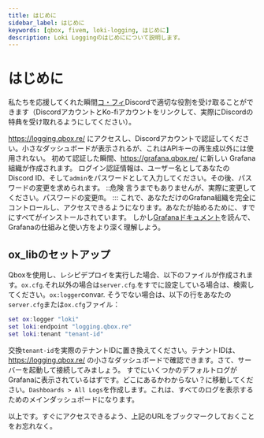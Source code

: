 ```yaml
---
title: はじめに
sidebar_label: はじめに
keywords: [qbox, fivem, loki-logging, はじめに]
description: Loki Loggingのはじめにについて説明します。
---
```


# はじめに

私たちを応援してくれた瞬間[コ・フィ](https://ko-fi.com/qbox)Discordで適切な役割を受け取ることができます（DiscordアカウントとKo-fiアカウントをリンクして、実際にDiscordの特典を受け取れるようにしてください）。

https://logging.qbox.re/ にアクセスし、Discordアカウントで認証してください。小さなダッシュボードが表示されるが、これはAPIキーの再生成以外には使用されない。
初めて認証した瞬間、https://grafana.qbox.re/ に新しい Grafana 組織が作成されます。
ログイン認証情報は、ユーザー名としてあなたの Discord ID、そして`admin`をパスワードとして入力してください。その後、パスワードの変更を求められます。
::危険
言うまでもありませんが、実際に変更してください。パスワードの変更ᙏ。
:::
これで、あなただけのGrafana組織を完全にコントロールし、アクセスできるようになります。あなたが始めるために、すでにすべてがインストールされています。
しかし[Grafanaドキュメント](https://grafana.com/docs/grafana/latest/)を読んで、Grafanaの仕組みと使い方をより深く理解しよう。

<CardImage cardImageUrl="https://media.qbox.re/image/8QAdwCAXrELugkqEeQ_nhR1A7lJsdTjssFc.png" />

## ox_libのセットアップ

Qboxを使用し、レシピデプロイを実行した場合、以下のファイルが作成されます。`ox.cfg`.それ以外の場合は`server.cfg`.をすでに設定している場合は、検索してください。`ox:logger`convar.
そうでない場合は、以下の行をあなたの`server.cfg`または`ox.cfg`ファイル：

```lua
set ox:logger "loki"
set loki:endpoint "logging.qbox.re"
set loki:tenant "tenant-id"
```

交換`tenant-id`を実際のテナントIDに置き換えてください。テナントIDは、https://logging.qbox.re/ の小さなダッシュボードで確認できます。さて、サーバーを起動して接続してみましょう。
すでにいくつかのデフォルトログがGrafanaに表示されているはずです。どこにあるかわからない？に移動してください。`Dashboards > All Logs`を作成します。これは、すべてのログを表示するためのメインダッシュボードになります。

以上です。すぐにアクセスできるよう、上記のURLをブックマークしておくことをお忘れなく。

